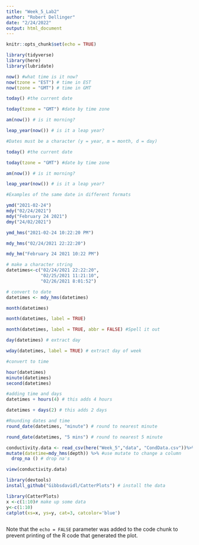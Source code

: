 ```yaml
---
title: "Week_5_Lab2"
author: "Robert Dellinger"
date: "2/24/2022"
output: html_document
---
```


```r
knitr::opts_chunk$set(echo = TRUE)

library(tidyverse)
library(here)
library(lubridate)


```


```r

now() #what time is it now?
now(tzone = "EST") # time in EST
now(tzone = "GMT") # time in GMT

```


```r

today() #the current date

today(tzone = "GMT") #date by time zone

am(now()) # is it morning?

leap_year(now()) # is it a leap year?

#Dates must be a character (y = year, m = month, d = day)

today() #the current date

today(tzone = "GMT") #date by time zone

am(now()) # is it morning?

leap_year(now()) # is it a leap year?

#Examples of the same date in different formats

ymd("2021-02-24")
mdy("02/24/2021")
mdy("February 24 2021")
dmy("24/02/2021")

```


```r

ymd_hms("2021-02-24 10:22:20 PM")

mdy_hms("02/24/2021 22:22:20")

mdy_hm("February 24 2021 10:22 PM")

# make a character string
datetimes<-c("02/24/2021 22:22:20",
             "02/25/2021 11:21:10",
             "02/26/2021 8:01:52")

# convert to date
datetimes <- mdy_hms(datetimes)

month(datetimes)

month(datetimes, label = TRUE)

month(datetimes, label = TRUE, abbr = FALSE) #Spell it out

day(datetimes) # extract day

wday(datetimes, label = TRUE) # extract day of week

#convert to time

hour(datetimes)
minute(datetimes)
second(datetimes)

#adding time and days
datetimes + hours(4) # this adds 4 hours

datetimes + days(2) # this adds 2 days

#Rounding dates and time
round_date(datetimes, "minute") # round to nearest minute

round_date(datetimes, "5 mins") # round to nearest 5 minute


```

```r

conductivity.data <- read_csv(here("Week_5","data", "CondData.csv"))%>% 
mutate(datetime=mdy_hms(depth)) %>% #use mutate to change a column
  drop_na () # drop na's

view(conductivity.data) 

```

```r

library(devtools)
install_github("Gibbsdavidl/CatterPlots") # install the data

library(CatterPlots)
x <-c(1:10)# make up some data
y<-c(1:10)
catplot(xs=x, ys=y, cat=3, catcolor='blue')

```


```r

```

Note that the `echo = FALSE` parameter was added to the code chunk to prevent printing of the R code that generated the plot.
